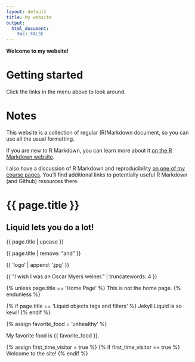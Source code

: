 ```yaml
---
layout: default
title: My website
output:
  html_document:
    toc: FALSE
---
```


**Welcome to my website!**


# Getting started

Click the links in the menu above to look around.


# Notes

This website is a collection of regular (R)Markdown document, so you can use all the usual formatting.

If you are new to R Markdown, you can learn more about it [on the R Markdown website](https://rmarkdown.rstudio.com/). 

I also have a discussion of R Markdown and reproducibility [on one of my course pages](https://andreashandel.github.io/MADAcourse/1e_ToolsforReproducibility.html). You'll find additional links to potentially useful R Markdown (and Github) resources there.



<h1> {{ page.title }} </h1>

## Liquid lets you do a lot!


{{ page.title | upcase }}

{{ page.title | remove: "and" }}

{{ 'logo' | append: '.jpg' }}

{{ "I wish I was an Oscar Myers weiner." | truncatewords: 4 }}

{% unless page.title == 'Home Page' %}
  This is not the home page.
{% endunless %}

{% if page.title == 'Liquid objects tags and filters' %}
  Jekyll Liquid is so kewl!
{% endif %}


{% assign favorite_food = 'unhealthy' %}

My favorite food is {{ favorite_food }}.

{% assign first_time_visitor = true %}
{% if first_time_visitor == true %}
  Welcome to the site!
{% endif %}

